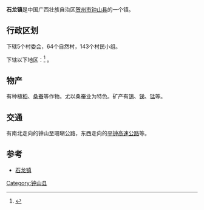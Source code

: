{{中国乡级行政区|45/11/22/105/000}}
'''石龙镇'''是中国广西壮族自治区[[贺州市|贺州市]][[钟山县|钟山县]]的一个镇。

==行政区划==
下辖5个村委会，64个自然村，143个村民小组。

{{PAGENAMEBASE}}下辖以下地区：<ref>{{PRC admin/ref sgc|45/11/22/105/000}}</ref>
{{PRC admin/children|45/11/22/105/000}}。

==物产==
有种植[[稻|稻]]、[[桑蚕|桑蚕]]等作物。尤以桑蚕业为特色。矿产有[[锡|锡]]、[[锑|锑]]、[[锰|锰]]等。

==交通==
有南北走向的钟山至珊瑚公路，东西走向的[[平钟高速公路|平钟高速公路]]等。

==参考==
*[https://web.archive.org/web/20120420233042/http://www.gx.xinhuanet.com/dtzx/2009-07/09/content_17047371.htm 石龙镇]

{{钟山县行政区划}}

[[Category:钟山县|Category:钟山县]]